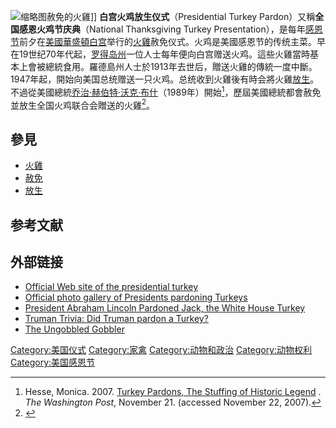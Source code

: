 [[File:Peas_2018_Pardoned_Turkey.jpg|缩略图]]赦免的火雞]]
'''白宫火鸡放生仪式'''（Presidential Turkey Pardon）又稱'''全国感恩火鸡节庆典'''（National Thanksgiving Turkey Presentation），是每年[[感恩节_(美国)|感恩节]]前夕在[[美國|美國]][[华盛顿哥伦比亚特区|華盛頓]][[白宫|白宫]]举行的[[火雞|火雞]]赦免仪式。火鸡是美國感恩节的传统主菜。早在19世纪70年代起，[[罗得岛州|罗得岛州]]一位人士每年便向白宫赠送火鸡。這些火雞當時基本上會被總統食用。羅德島州人士於1913年去世后，贈送火雞的傳統一度中斷。1947年起，{{en-link|全国火鸡联合会|National Turkey Federation}}開始向美国总统赠送一只火鸡。总统收到火雞後有時会將火雞[[放生|放生]]。不過從美國總統[[乔治·赫伯特·沃克·布什|乔治·赫伯特·沃克·布什]]（1989年）開始<ref name="Hesse">Hesse, Monica. 2007. [https://www.washingtonpost.com/wp-dyn/content/article/2007/11/20/AR2007112002331.html?sub=AR&sid=ST2007112002354 Turkey Pardons, The Stuffing of Historic Legend] {{Wayback|url=https://www.washingtonpost.com/wp-dyn/content/article/2007/11/20/AR2007112002331.html?sub=AR&sid=ST2007112002354 |date=20210326084320 }}. ''The Washington Post'', November 21. (accessed November 22, 2007).</ref>，歷屆美國總統都會赦免並放生全国火鸡联合会贈送的火雞<ref>{{Cite web|title=传统打哪来？说说美国总统赦免火鸡那些事|url=http://www.xinhuanet.com//world/2017-11/23/c_129747290.htm|accessdate=|author=新華網|date=|format=|publisher=|language=|archive-date=2019-07-29|archive-url=https://web.archive.org/web/20190729085955/http://www.xinhuanet.com/world/2017-11/23/c_129747290.htm|dead-url=no}}</ref>。

==參見==
* [[火雞|火雞]]
* [[赦免|赦免]]
* [[放生|放生]]

== 参考文献 ==
{{Reflist|30em}}

== 外部链接 ==
* [http://presidentialturkey.com/ Official Web site of the presidential turkey] {{Wayback|url=http://presidentialturkey.com/ |date=20180326021753 }}
* [https://georgewbush-whitehouse.archives.gov/holiday/thanksgiving/photoessay/index.html Official photo gallery of Presidents pardoning Turkeys] {{Wayback|url=https://georgewbush-whitehouse.archives.gov/holiday/thanksgiving/photoessay/index.html |date=20210324032415 }}
* [http://rogerjnorton.com/Lincoln65.html President Abraham Lincoln Pardoned Jack, the White House Turkey] {{Wayback|url=http://rogerjnorton.com/Lincoln65.html |date=20210421051115 }}
* [http://www.trumanlibrary.org/trivia/turkey.htm Truman Trivia: Did Truman pardon a Turkey?] {{Wayback|url=http://www.trumanlibrary.org/trivia/turkey.htm |date=20190519215751 }}
* [http://www.snopes.com/holidays/thanksgiving/pardon.asp The Ungobbled Gobbler]

[[Category:美国仪式|Category:美国仪式]]
[[Category:家禽|Category:家禽]]
[[Category:动物和政治|Category:动物和政治]]
[[Category:动物权利|Category:动物权利]]
[[Category:美国感恩节|Category:美国感恩节]]